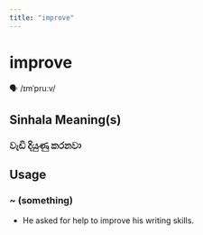 ```yaml
---
title: "improve"
---
```


# improve

🗣️ /ɪmˈpruːv/

## Sinhala Meaning(s)

### වැඩි දියුණු කරනවා

## Usage

### ~ (something)

- He asked for help to improve his writing skills.

